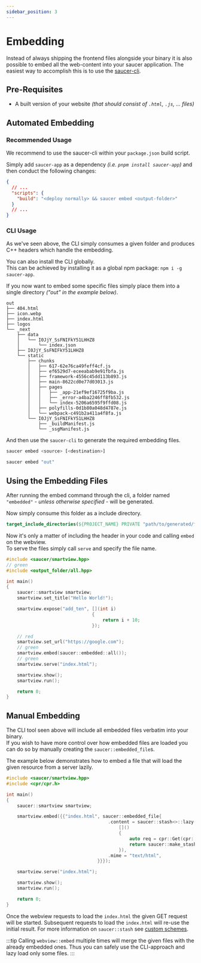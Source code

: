 ```yaml
---
sidebar_position: 3
---
```


# Embedding

Instead of always shipping the frontend files alongside your binary it is also possible to embed all the web-content into your saucer application.
The easiest way to accomplish this is to use the [saucer-cli](https://github.com/saucer/saucer-cli).

## Pre-Requisites

- A built version of your website _(that should consist of `.html`, `.js`, ... files)_

## Automated Embedding

### Recommended Usage

We recommend to use the saucer-cli within your `package.json` build script.

Simply add `saucer-app` as a dependency _(i.e. `pnpm install saucer-app`)_ and then conduct the following changes:

```json
{
  // ...
  "scripts": {
    "build": "<deploy normally> && saucer embed <output-folder>"
  }
  // ...
}
```

### CLI Usage

As we've seen above, the CLI simply consumes a given folder and produces C++ headers which handle the embedding.  

You can also install the CLI globally.  
This can be achieved by installing it as a global npm package: `npm i -g saucer-app`.

If you now want to embed some specific files simply place them into a single directory _("out" in the example below)_.

```text title="Example: Folder Structure"
out
├── 404.html
├── icon.webp
├── index.html
├── logos
└── _next
    ├── data
    │   └── I0JjY_SsFNIFkY51LHHZ8
    │       └── index.json
    ├── I0JjY_SsFNIFkY51LHHZ8
    └── static
        ├── chunks
        │   ├── 617-62e76ca49feff4cf.js
        │   ├── ef6529d7-eceeabab9e91fbfa.js
        │   ├── framework-4556c45dd113b893.js
        │   ├── main-8622cd0e77d03013.js
        │   ├── pages
        │   │   ├── _app-21ef9ef16725f9ba.js
        │   │   ├── _error-a4ba2246ff8fb532.js
        │   │   └── index-5206a6595f9ffd08.js
        │   ├── polyfills-0d1b80a048d4787e.js
        │   └── webpack-c491b2a411a4f8fa.js
        └── I0JjY_SsFNIFkY51LHHZ8
            ├── _buildManifest.js
            └── _ssgManifest.js
```

And then use the `saucer-cli` to generate the required embedding files.

```bash title="Command Syntax"
saucer embed <source> [<destination>]
```

```bash title="Example Command"
saucer embed "out"
```

## Using the Embedding Files

After running the embed command through the cli, a folder named `"embedded"` _- unless otherwise specified -_ will be generated.

Now simply consume this folder as a include directory.

```cmake title="Example: Consuming Embedded Folder"
target_include_directories(${PROJECT_NAME} PRIVATE "path/to/generated/folder")
```

Now it's only a matter of including the header in your code and calling `embed` on the webview.  
To serve the files simply call `serve` and specify the file name.

```cpp title="Example: Using Embedded Files"
#include <saucer/smartview.hpp>
// green
#include <output_folder/all.hpp>

int main()
{
    saucer::smartview smartview;
    smartview.set_title("Hello World!");

    smartview.expose("add_ten", [](int i)
                                {
                                    return i + 10;
                                });

    // red
    smartview.set_url("https://google.com");
    // green
    smartview.embed(saucer::embedded::all());
    // green
    smartview.serve("index.html");

    smartview.show();
    smartview.run();

    return 0;
}
```

## Manual Embedding

The CLI tool seen above will include all embedded files verbatim into your binary.  
If you wish to have more control over how embedded files are loaded you can do so by manually creating the `saucer::embedded_file`s.

The example below demonstrates how to embed a file that will load the given resource from a server lazily.

```cpp title="Example: Lazy Embedding"
#include <saucer/smartview.hpp>
#include <cpr/cpr.h>

int main()
{
    saucer::smartview smartview;

    smartview.embed({{"index.html", saucer::embedded_file{
                                      .content = saucer::stash<>::lazy(
                                          []()
                                          {
                                              auto req = cpr::Get(cpr::Url{"..."});
                                              return saucer::make_stash(req.text);
                                          }),
                                      .mime = "text/html",
                                  }}});

    smartview.serve("index.html");

    smartview.show();
    smartview.run();

    return 0;
}
```

Once the webview requests to load the `index.html` the given GET request will be started. 
Subsequent requests to load the `index.html` will re-use the initial result. For more information on `saucer::stash` see [custom schemes](advanced/schemes.mdx).

:::tip
Calling `webview::embed` multiple times will merge the given files with the already embedded ones. Thus you can safely use the CLI-approach and lazy load only some files.
:::
